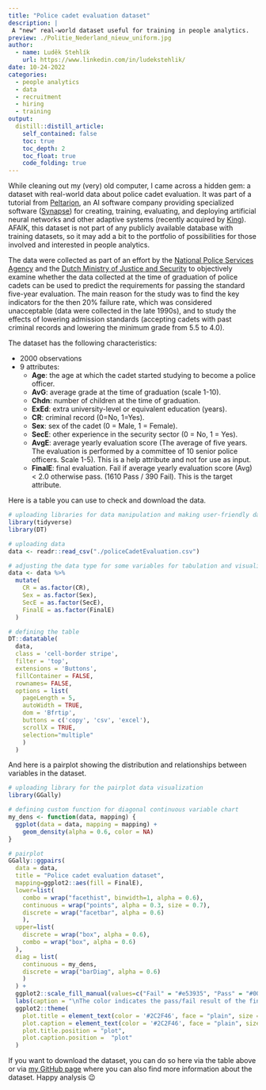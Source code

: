 ```yaml
---
title: "Police cadet evaluation dataset"
description: |
 A "new" real-world dataset useful for training in people analytics.           
preview: ./Politie_Nederland_nieuw_uniform.jpg
author:
  - name: Luděk Stehlík
    url: https://www.linkedin.com/in/ludekstehlik/
date: 10-24-2022
categories:
  - people analytics
  - data
  - recruitment
  - hiring
  - training
output:
  distill::distill_article:
    self_contained: false
    toc: true
    toc_depth: 2
    toc_float: true
    code_folding: true
---
```


While cleaning out my (very) old computer, I came across a hidden gem: a dataset with real-world data about police cadet evaluation. It was part of a tutorial from [Peltarion](https://en.wikipedia.org/wiki/Peltarion), an AI software company providing specialized software ([Synapse](https://en.wikipedia.org/wiki/Peltarion_Synapse)) for creating, training, evaluating, and deploying artificial neural networks and other adaptive systems (recently acquired by [King](https://en.wikipedia.org/wiki/King_(company))). AFAIK, this dataset is not part of any publicly available database with training datasets, so it may add a bit to the portfolio of possibilities for those involved and interested in people analytics.  

The data were collected as part of an effort by the [National Police Services Agency](https://en.wikipedia.org/wiki/Korps_landelijke_politiediensten) and the [Dutch Ministry of Justice and Security](https://www.government.nl/ministries/ministry-of-justice-and-security) to objectively examine whether the data collected at the time of graduation of police cadets can be used to predict the requirements for passing the standard five-year evaluation. The main reason for the study was to find the key indicators for the then 20% failure rate, which was considered unacceptable (data were collected in the late 1990s), and to study the effects of lowering admission standards (accepting cadets with past criminal records and lowering the minimum grade from 5.5 to 4.0).

The dataset has the following characteristics:

* 2000 observations  
* 9 attributes:
  + **Age**: the age at which the cadet started studying to become a police officer.
  + **AvG**: average grade at the time of graduation (scale 1-10).
  + **Chdn**: number of children at the time of graduation.
  + **ExEd**: extra university-level or equivalent education (years).
  + **CR**: criminal record (0=No, 1=Yes).
  + **Sex**: sex of the cadet (0 = Male, 1 = Female).
  + **SecE**: other experience in the security sector (0 = No, 1 = Yes).
  + **AvgE**: average yearly evaluation score (The average of five years. The evaluation is performed by a committee of 10 senior police officers. Scale 1-5). This is a help attribute and not for use as input.
  + **FinalE**: final evaluation. Fail if average yearly evaluation score (Avg) < 2.0 otherwise pass. (1610 Pass / 390 Fail). This is the target attribute.

Here is a table you can use to check and download the data.

```r

# uploading libraries for data manipulation and making user-friendly data table
library(tidyverse)
library(DT)

# uploading data
data <- readr::read_csv("./policeCadetEvaluation.csv")

# adjusting the data type for some variables for tabulation and visualization purposes
data <- data %>%
  mutate(
    CR = as.factor(CR),
    Sex = as.factor(Sex),
    SecE = as.factor(SecE),
    FinalE = as.factor(FinalE)
  )

# defining the table
DT::datatable(
  data,
  class = 'cell-border stripe', 
  filter = 'top',
  extensions = 'Buttons',
  fillContainer = FALSE,
  rownames= FALSE,
  options = list(
    pageLength = 5, 
    autoWidth = TRUE,
    dom = 'Bfrtip',
    buttons = c('copy', 'csv', 'excel'), 
    scrollX = TRUE, 
    selection="multiple"
    )
  )

```


And here is a pairplot showing the distribution and relationships between variables in the dataset.
  
```r

# uploading library for the pairplot data visualization
library(GGally)

# defining custom function for diagonal continuous variable chart  
my_dens <- function(data, mapping) {
  ggplot(data = data, mapping = mapping) +
    geom_density(alpha = 0.6, color = NA) 
}

# pairplot
GGally::ggpairs(
  data = data,
  title = "Police cadet evaluation dataset",
  mapping=ggplot2::aes(fill = FinalE),
  lower=list(
    combo = wrap("facethist", binwidth=1, alpha = 0.6),
    continuous = wrap("points", alpha = 0.3, size = 0.7),
    discrete = wrap("facetbar", alpha = 0.6)
    ),
  upper=list(
    discrete = wrap("box", alpha = 0.6),
    combo = wrap("box", alpha = 0.6)
  ),
  diag = list(
    continuous = my_dens,
    discrete = wrap("barDiag", alpha = 0.6)
    )
  ) +
  ggplot2::scale_fill_manual(values=c("Fail" = "#e53935", "Pass" = "#00897b")) +
  labs(caption = "\nThe color indicates the pass/fail result of the final evaluation, the target attribute.") +
  ggplot2::theme(
    plot.title = element_text(color = '#2C2F46', face = "plain", size = 19, margin=margin(0,0,12,0)),
    plot.caption = element_text(color = '#2C2F46', face = "plain", size = 12, hjust = 0),
    plot.title.position = "plot",
    plot.caption.position =  "plot"
  )


```

If you want to download the dataset, you can do so here via the table above or via [my GitHub page](https://github.com/lstehlik2809/Police-Cadet-Evaluation-Dataset) where you can also find more information about the dataset. Happy analysis 😉 


